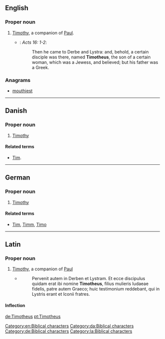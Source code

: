 ==English==

===Proper noun===
{{en-proper noun}}

# [[Timothy]], a companion of [[Paul]]. {{qualifier|biblical character}} [[Category:en:Biblical characters]]
#* {{RQ:Authorized Version}}: ''Acts 16: 1-2'':
#*: Then he came to Derbe and Lystra: and, behold, a certain disciple was there, named '''Timotheus''', the son of a certain woman, which was a Jewess, and believed; but his father was a Greek.

===Anagrams===
* [[mouthiest#English|mouthiest]]

----

==Danish==

===Proper noun===
{{head|da|proper noun}}

# [[Timothy]] {{qualifier|biblical character}} [[Category:da:Biblical characters]]

====Related terms====
* {{qualifier|given name}} [[Tim]].

----

==German==

===Proper noun===
{{head|de|proper noun}}

# {{label|de|biblical character}} [[Timothy]] {{qualifier|biblical character}} [[Category:de:Biblical characters]]

====Related terms====
* {{qualifier|given names}} [[Tim]], [[Timm]], [[Timo]]

----

==Latin==

===Proper noun===
{{head|la|proper noun}}

# [[Timothy]], a companion of [[Paul]] {{qualifier|biblical character}} [[Category:la:Biblical characters]]
#* {{RQ:Vulgate|Actus Apostolorum|16|1-2}}
#*: Pervenit autem in Derben et Lystram. Et ecce discipulus quidam erat ibi nomine '''Timotheus''', filius mulieris Iudaeae fidelis, patre autem Graeco; huic testimonium reddebant, qui in Lystris erant et Iconii fratres.

====Inflection====
{{la-decl-2nd|num=sg|Timothe}}

[[de:Timotheus]]
[[pt:Timotheus]]